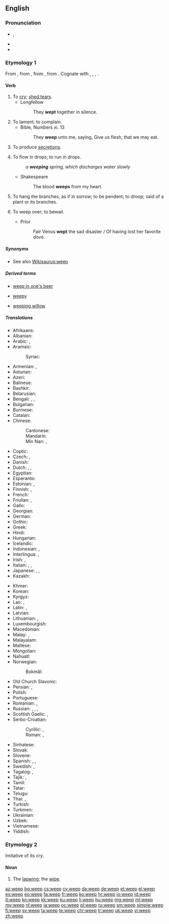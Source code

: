 ==English==

===Pronunciation===
* {{enPR|wēp}}, {{IPA|/wiːp/}}
* {{audio|en-us-weep.ogg|Audio (US)|lang=en}}
* {{rhymes|iːp}}

===Etymology 1===
From {{etyl|enm|en}} {{term|wepen|lang=enm}}, from {{etyl|ang|en}} {{term/t|ang|wēpan||to weep, complain, bewail, mourn over, deplore}}, from {{etyl|gem-pro|en}} {{term/t|gem-pro|*wōpijaną||to weep}}, from {{etyl|ine-pro|en}} {{term/t|ine-pro|*wāb-||to call, cry, complain}}. Cognate with {{etyl|sco|-}} {{term|wepe|lang=sco}}, {{term|weip||to weep|lang=sco}}, {{etyl|stq|-}} {{term|wapia||to cry, complain|lang=stq}}, {{etyl|is|-}} {{term|æpa||to yell, shout|lang=is}}.

====Verb====
{{en-verb|weeps|weeping|'''[[wept]]''' or '''[[weeped]]'''}}

# To [[cry]]; [[shed tears]].
#* Longfellow
#*: They '''wept''' together in silence.
# To lament; to complain.
#* Bible, Numbers xi. 13
#*: They '''weep''' unto me, saying, Give us flesh, that we may eat.
# {{context|medicine|of a|[[wound]] or [[sore]]|lang=en}} To produce [[secretion]]s.
# To flow in drops; to run in drops.
#: ''a '''weeping''' spring, which discharges water slowly''
#* Shakespeare
#*: The blood '''weeps''' from my heart.
# To hang the branches, as if in sorrow; to be pendent; to droop; said of a plant or its branches.
# {{cx|obsolete|transitive|lang=en}} To weep over; to bewail.
#* Prior
#*: Fair Venus '''wept''' the sad disaster / Of having lost her favorite dove.

=====Synonyms=====
* See also [[Wikisaurus:weep]]

=====Derived terms=====
{{rel-top3|Terms derived from ''weep''}}
* [[weep in one's beer]]
{{rel-mid3}}
* [[weepy]]
{{rel-mid3}}
* [[weeping willow]]
{{rel-bottom}}

=====Translations=====
{{trans-top|to cry, shed tears}}
* Afrikaans: {{t|af|huil}}
* Albanian: {{t|sq|qaj}}
* Arabic: {{t|ar|بكى|tr=bákā}}, {{t|ar|يبكي|tr=yábkī}} {{qualifier|present tense}}
* Aramaic:
*: Syriac: {{t|syc|ܒܟܐ|tr=bka|sc=Syrc}}
* Armenian: {{t|hy|լալ|sc=Armn}}, {{t|hy|լաց լինել|sc=Armn}}
* Asturian: {{t+|ast|llorar}}
* Azeri: {{t+|az|ağlamaq}}
* Balinese: {{t|ban|ngeling}}
* Bashkir: {{t|ba|илау|sc=Cyrl}}
* Belarusian: {{t|be|плакаць|impf|tr=plákacʹ|sc=Cyrl}}
* Bengali: {{t|bn|কাঁদা|tr=kamda|sc=Beng}}, {{t|bn|কান্দা|tr=kanda|sc=Beng}}, {{t|bn|ক্রন্দন করা|tr=krôndôn kôra|sc=Beng}}
* Bulgarian: {{t+|bg|плача|impf|tr=pláča}}
* Burmese: {{t+|my|ငို|sc=Mymr|tr=ngo}}
* Catalan: {{t+|ca|plorar}}
* Chinese:
*: Cantonese: {{t|yue|哭|tr=huk1|sc=Hani}}
*: Mandarin: {{t+|cmn|哭|tr=kū|sc=Hani}}
*: Min Nan: {{t|nan|吼|tr=háu|sc=Hans}}, {{t+|nan|哭|tr=khàu|sc=Hani}}
* Coptic: {{t|cop|ⲣⲓⲙⲉ|tr=rime|sc=Copt}}
* Czech: {{t+|cs|plakat|impf}}, {{t|cs|brečet|impf}}
* Danish: {{t+|da|græde}}
* Dutch: {{t+|nl|huilen}}, {{t+|nl|wenen}}, {{t|nl|schreien}}
* Egyptian: {{t|egy|𓂋𓅓𓁿|tr=rm|sc=Egyp}}
* Esperanto: {{t|eo|larmi}}
* Estonian: {{t|et|nutma}}, {{t|et|nuuksuma}}
* Finnish: {{t+|fi|itkeä}}, {{t+|fi|kyynelehtiä}}
* French: {{t+|fr|pleurer}}
* Friulian: {{t|fur|vaî}}, {{t|fur|lagrimâ}}
* Gallo: {{t|roa-gal|breur'}}
* Georgian: {{t|ka|ტირის|sc=Geor}}
* German: {{t+|de|weinen}}
* Gothic: {{t|got|𐌲𐍂𐌴𐍄𐌰𐌽|tr=gretan|sc=Goth}}
* Greek: {{t+|el|κλαίω|tr=klaío|sc=Grek}}
* Hindi: {{t+|hi|रोना|tr=ronā|sc=Deva}}
* Hungarian: {{t+|hu|sír}}
* Icelandic: {{t+|is|gráta}}
* Indonesian: {{t+|id|tangis}}, {{t+|id|menangis}}
* Interlingua: {{t|ia|plorar}}, {{t|ia|lacrimar}}
* Irish: {{t|ga|caoin}}, {{t|ga|goil}}
* Italian: {{t+|it|piangere}}, {{t|it|[[versare]] [[lacrime]]}}, {{t|it|lacrimare}}
* Japanese: {{t+|ja|泣く|tr=naku}}, {{t|ja|すすり泣く|tr=susurinaku}}, {{t|ja|しくしく|tr=shikushiku naku|alt=しくしく泣く}}
* Kazakh: {{t|kk|жылау|tr=jılaw|sc=Cyrl}}
{{trans-mid}}
* Khmer: {{t+|km|យំ|tr=yum|sc=Khmr}}
* Korean: {{t+|ko|울다|tr=ulda|sc=Kore}}
* Kyrgyz: {{t|ky|ыйлоо|tr=ıyloo|sc=Cyrl}}
* Lao: {{t|lo|ກຳສວນ|tr=kam sŭaːn|sc=Laoo}}, {{t|lo|ຍົມ|tr=ɲóm|sc=Laoo}}
* Latin: {{t|la|fleō}}, {{t+|la|lacrimō}}
* Latvian: {{t+|lv|raudāt}}
* Lithuanian: {{t+|lt|verkti}}, {{t|lt|raudoti}}
* Luxembourgish: {{t+|lb|kräischen}}
* Macedonian: {{t|mk|плаче|impf|tr=pláče|sc=Cyrl}}
* Malay: {{t|ms|tangis}}, {{t|ms|menangis}}
* Malayalam: {{t+|ml|കരയുക|tr=karayuka}}
* Maltese: {{t|mt|beka}}
* Mongolian: {{t|mn|уйлах|tr=ujlah|sc=Cyrl}}
* Nahuatl: {{t|nah|chocaya}}
* Norwegian:
*: Bokmål: {{t+|nb|gråte}}
* Old Church Slavonic: {{t|cu|плакати|impf|tr=plakati|sc=Cyrs}}
* Persian: {{t+|fa|گریستن|tr=geristan}}, {{t+|fa|گریه کردن|tr=gerye kardan|sc=fa-Arab}}
* Polish: {{t+|pl|płakać|impf}}
* Portuguese: {{t+|pt|chorar}}
* Romanian: {{t+|ro|plânge}}, {{t+|ro|lăcrima}}
* Russian: {{t+|ru|плакать|impf|tr=plákatʹ}}, {{t+|ru|рыдать|impf|tr=rydátʹ}}, , {{t|ru|[[лить]] [[слеза|слёзы]]|impf|tr=litʹ sljózy}}
* Scottish Gaelic: {{t|gd|caoin}}, {{t|gd|guil}}
* Serbo-Croatian:
*: Cyrillic: {{t|sh|пла̏кати|impf|sc=Cyrl}}, {{t|sh|јецати|impf|sc=Cyrl}}
*: Roman: {{t|sh|plȁkati|impf}}, {{t|sh|jecati|impf}}
* Sinhalese: {{t|si|අඬනවා|tr=an̆ḍanavā|sc=Sinh}}
* Slovak: {{t|sk|plakať|impf}}
* Slovene: {{t+|sl|jokati|impf}}
* Spanish: {{t+|es|llorar}}, {{t|es|lagrimar}}, {{t|es|lacrimar}}
* Swedish: {{t+|sv|gråta}}, {{t+|sv|grina}}
* Tagalog: {{t|tl|lumuha}}, {{t|tl|umiyak}}
* Tajik: {{t|tg|геристан|tr=geristan|sc=Cyrl}}, {{t|tg|герйе кардан|tr=gerye kardan|sc=Cyrl}}
* Tamil: {{t+|ta|அழு|tr=aḻu|sc=Taml}}
* Tatar: {{t+|tt|еларга|tr=yılarğa|sc=Cyrl}}
* Telugu: {{t+|te|ఏడ్చు|tr=ēḍcu|sc=Telu}}
* Thai: {{t|th|ร้องไห้|tr=róng-hâi}}, {{t|th|ร่ำไห้|tr=râm-hâi}}
* Turkish: {{t+|tr|ağlamak}}
* Turkmen: {{t+|tk|aglamak}}
* Ukrainian: {{t|uk|плакати|impf|tr=plákaty|sc=Cyrl}}
* Uzbek: {{t|uz|yigʻlamoq}}
* Vietnamese: {{t+|vi|khóc}}
* Yiddish: {{t|yi|ווײנען|tr=veynen|sc=Hebr}}
{{trans-bottom}}

===Etymology 2===
Imitative of its cry.

====Noun====
{{en-noun}}

# The [[lapwing]]; the [[wipe]].

[[az:weep]]
[[bg:weep]]
[[cs:weep]]
[[cy:weep]]
[[da:weep]]
[[de:weep]]
[[et:weep]]
[[el:weep]]
[[es:weep]]
[[eo:weep]]
[[fa:weep]]
[[fr:weep]]
[[ko:weep]]
[[hr:weep]]
[[io:weep]]
[[id:weep]]
[[it:weep]]
[[kn:weep]]
[[kk:weep]]
[[ku:weep]]
[[li:weep]]
[[hu:weep]]
[[mg:weep]]
[[ml:weep]]
[[my:weep]]
[[nl:weep]]
[[ja:weep]]
[[oc:weep]]
[[pl:weep]]
[[ru:weep]]
[[sm:weep]]
[[simple:weep]]
[[fi:weep]]
[[sv:weep]]
[[ta:weep]]
[[te:weep]]
[[chr:weep]]
[[tr:weep]]
[[uk:weep]]
[[vi:weep]]
[[zh:weep]]